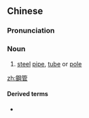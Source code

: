 {{also|钢管}}
==Chinese==
{{zh-forms|s=钢管}}

===Pronunciation===
{{zh-pron
|m=gāngguǎn
|c=gong3 gun2
|mn=kǹg-kóng
|cat=n
}}

===Noun===
{{zh-noun}}

# [[steel]] [[pipe]], [[tube]] or [[pole]]

[[zh:鋼管]]

====Derived terms====
* {{zh-l|鋼管舞}}